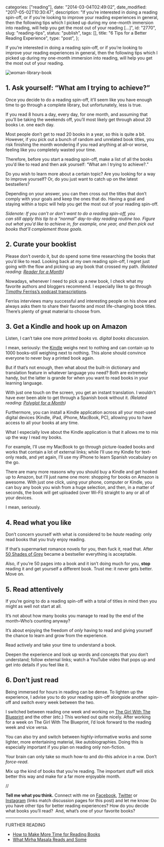 
  categories: ["reading"],
  date: "2014-03-04T02:49:02",
  date_modified: "2017-05-02T10:30:47",
  description:
    "If you’re interested in doing a reading spin-off, or if you’re looking to improve your reading experiences in general, then the following tips which I picked up during my one-month immersion into reading, will help you get the most out of your reading […]",
  id: "2770",
  slug: "reading-tips",
  status: "publish",
  tags: [],
  title: "6 Tips for a Better Reading Experience",
  type: "post",
};


If you’re interested in doing a reading spin-off, or if you’re looking to improve your reading experiences in general, then the following tips which I picked up during my one-month immersion into reading, will help you get the most out of your reading.

![woman-library-book](/pages/tsop/posts/reading-tips/woman-library-book_1.jpg)

## 1. Ask yourself: “What am I trying to achieve?”

Once you decide to do a reading spin-off, it’ll seem like you have enough time to go through a complete library, but unfortunately, less is true.

If you read 8 hours a day, every day, for one month, and assuming that you’ll be taking the weekends off, you’ll most likely get through about 20 books i.e. one each day.

Most people don’t get to read 20 books in a year, so this is quite a bit. However, if you pick out a bunch of random and unrelated book titles, you risk finishing the month wondering if you read anything at all–or worse, feeling like you completely wasted your time.

Therefore, before you start a reading spin-off, make a list of all the books you’d like to read and then ask yourself: “What am I trying to achieve?.”

Do you wish to learn more about a certain topic? Are you looking for a way to improve yourself? Or, do you just want to catch up on the latest bestsellers?

Depending on your answer, you can then cross out the titles that don’t comply with your goals and keep the ones that do. Having a goal and staying within a topic will help you get the most out of your reading spin-off.

_Sidenote: If you can’t or don’t want to do a reading spin-off, you can still apply this tip to a “normal” day-to-day reading routine too. Figure out what you’d like to achieve in, for example, one year, and then pick out books that’ll complement those goals._

## 2. Curate your booklist

Please don’t overdo it, but do spend some time researching the books that you’d like to read. Looking back at my own reading spin-off, I regret just going with the flow and picking up any book that crossed my path. *(Related reading: [Reader for a Month](/tsop/posts/reader-month/))*

Nowadays, whenever I need to pick up a new book, I check what my favorite authors and bloggers recommend. I especially like to go through [Timothy Ferriss’s podcast transcriptions](http://fourhourworkweek.com/podcast/).

Ferriss interviews many successful and interesting people on his show and always asks them to share their favorite and most life-changing book titles. There’s plenty of great material to choose from.

## 3. Get a Kindle and hook up on Amazon

Listen, I can’t take one more _printed books vs. digital books discussion_.

I mean, seriously: the [Kindle](http://amzn.to/1GZr5aU) weighs next to nothing and can contain up to 1000 books–still weighing next to nothing. This alone should convince everyone to never buy a printed book again.

But if that’s not enough, then what about the built-in dictionary and translation feature in whatever language you need? Both are extremely handy, but the latter is grande for when you want to read books in your learning language.

With just one touch on the screen, you get an instant translation. I wouldn’t have ever been able to get through a Spanish book without it. _(Related reading: [Polyglot for a Month](/tsop/posts/polyglot-month/))_

Furthermore, you can install a Kindle application across all your most-used digital devices (Kindle, iPad, iPhone, MacBook, PC), allowing you to have access to all your books at any time.

What I especially love about the Kindle application is that it allows me to mix up the way I read my books.

For example, I’ll use my MacBook to go through picture-loaded books and works that contain a lot of external links; while I’ll use my Kindle for text-only reads, and yet again, I’ll use my iPhone to learn Spanish vocabulary on the go.

There are many more reasons why you should buy a Kindle and get hooked up to Amazon, but I’ll just name one more: shopping for books on Amazon is awesome. With just one click, using your phone, computer or Kindle, you can buy any book you wish from a huge selection, and then, in a matter of seconds, the book will get uploaded (over Wi-Fi) straight to any or all of your devices.

I mean, seriously.

## 4. Read what you like

Don’t concern yourself with what is considered to be _haute_ reading: only read books that you truly enjoy reading.

If that’s supermarket romance novels for you, then fuck it, read that. After [50 Shades of Grey](http://amzn.to/1JvkvtY) became a bestseller everything is acceptable.

Also, if you’re 50 pages into a book and it isn’t doing much for you, **stop** reading it and get yourself a different book. Trust me: it never gets better. Move on.

## 5. Read attentively

If you’re going to do a reading spin-off with a total of titles in mind then you might as well not start at all.

It’s not about how many books you manage to read by the end of the month–Who’s counting anyway?

It’s about enjoying the freedom of _only_ having to read and giving yourself the chance to learn and grow from the experience.

Read actively and take your time to understand a book.

Deepen the experience and look up words and concepts that you don’t understand; follow external links; watch a YouTube video that pops up and get into details if you feel like it.

## 6. Don’t just read

Being immersed for hours in reading can be dense. To lighten up the experience, I advise you to do your reading spin-off alongside another spin-off and switch every week between the two.

I switched between reading one week and working on [The Girl With The Blueprint](http://www.thegirlwiththeblueprint.com) and the other (etc.) This worked out quite nicely. After working for a week on The Girl With The Blueprint, I’d look forward to the reading week and vice versa.

You can also try and switch between highly-informative works and some lighter, more entertaining material, like autobiographies. Doing this is especially important if you plan on reading only non-fiction.

Your brain can only take so much how-to and do-this advice in a row. Don’t _force-read_.

Mix up the kind of books that you’re reading. The important stuff will stick better this way and make for a far more enjoyable month.

//

**Tell me what you think.** Connect with me on [Facebook](https://www.facebook.com/thespinoffproject/photos/a.909992835699269.1073741836.443190319046192/912096738822212/), [Twitter](https://twitter.com/mirhamasala/status/576573481158070272) or [Instagram](https://instagram.com/p/0Nj8GiEyFe/) (links match discussion pages for this post) and let me know: Do you have other tips for better reading experiences? How do you decide what books you’ll read?  And, what’s one of your favorite books?

---

FURTHER READING

- [How to Make More Time for Reading Books](/tsop/posts/reading-time/)
- [What Mirha Masala Reads and Some](/tsop/posts/reading-habits/)
